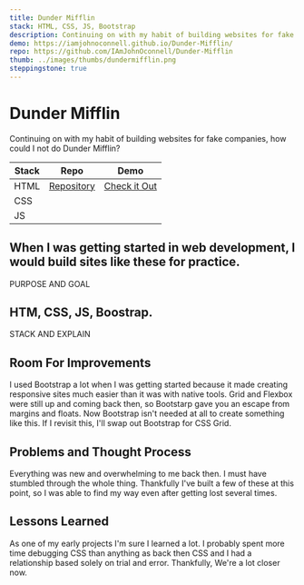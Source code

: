 ```yaml
---
title: Dunder Mifflin
stack: HTML, CSS, JS, Bootstrap
description: Continuing on with my habit of building websites for fake companies, how could I not do Dunder Mifflin?
demo: https://iamjohnoconnell.github.io/Dunder-Mifflin/
repo: https://github.com/IAmJohnOconnell/Dunder-Mifflin
thumb: ../images/thumbs/dundermifflin.png
steppingstone: true
---
```



<ProjectHeader>

# Dunder Mifflin

Continuing on with my habit of building websites for fake companies, how could I not do Dunder Mifflin?

| Stack | Repo                                                            | Demo                                                              |
| ----- | --------------------------------------------------------------- | ----------------------------------------------------------------- |
| HTML  | [Repository](https://github.com/IAmJohnOconnell/Dunder-Mifflin) | [Check it Out](https://iamjohnoconnell.github.io/Dunder-Mifflin/) |
| CSS   |                                                                 |                                                                   |
| JS    |                                                                 |                                                                   |

</ProjectHeader>

<ImgContainer>
	<GatsbyImage alt='IMAGE ALT TEXT' image={getImage(props.image)} />
</ImgContainer>

<ProjectDetailFlexContainer>

<ProjectSection>

## When I was getting started in web development, I would build sites like these for practice.

PURPOSE AND GOAL

</ProjectSection>

<ProjectSection>

## HTM, CSS, JS, Boostrap.

STACK AND EXPLAIN

</ProjectSection>

<ProjectSection>

## Room For Improvements

I used Bootstrap a lot when I was getting started because it made creating responsive sites much easier than it was with native tools. Grid and Flexbox were still up and coming back then, so Bootstarp gave you an escape from margins and floats. Now Bootstrap isn't needed at all to create something like this. If I revisit this, I'll swap out Bootstrap for CSS Grid.

</ProjectSection>

<ProjectSection>

## Problems and Thought Process

Everything was new and overwhelming to me back then. I must have stumbled through the whole thing. Thankfully I've built a few of these at this point, so I was able to find my way even after getting lost several times.

</ProjectSection>

</ProjectDetailFlexContainer>

<LessonsLearned>

## Lessons Learned

As one of my early projects I'm sure I learned a lot. I probably spent more time debugging CSS than anything as back then CSS and I had a relationship based solely on trial and error. Thankfully, We're a lot closer now.

</LessonsLearned>
